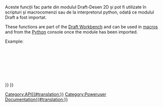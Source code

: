 <languages/>
<div class="mw-translate-fuzzy">
Aceste funcții fac parte din modulul Draft-Desen 2D și pot fi utilizate în scripturi și macrocomenzi sau de la interpretorul python, odată ce modulul Draft a fost importat.
</div>

These functions are part of the [[Draft Workbench|Draft Workbench]] and can be used in [[macros|macros]] and from the [[Python|Python]] console once the {{incode|Draft}} module has been imported.

Example:
{{Code|code=
import FreeCAD, Draft

myrect = Draft.makeRectangle(4, 3)
mydistance = FreeCAD.Vector(2, 2, 0)
Draft.move(myrect, mydistance)
}}

{{APIFunction | cut | FreeCAD.Object, FreeCAD.Object | Returnează un obiect tăiat făcut din diferența dintre cele 2 obiecte date. Obiectele originale se ascund. | Un obiect nou creat}}


 {{APIFunction | extrude | FreeCAD.Object, Vector | Extrudeaza obiectul dat in directia data de vector. Obiectul inițial devine ascuns | Un obiect nou creat}}


 {{APIFunction | formatObject | FreeCAD.Object, [FreeCAD.Object] | Această funcție se aplică obiectului țintă dat, ținând cont de proprietăților curente setate pe bara de instrumente Draft (culoarea liniei și lățimea liniei) sau copiază proprietățile unui al doilea obiect dacă sunt furnizate. De asemenea, plasează obiectul în grupul de construcție dacă este apăsat butonul de construcție. | Nimic}}

 {{APIFunction | fuse | FreeCAD.Object, FreeCAD.Object | Returnează un obiect făcut din unirea celor două obiecte date. În cazul în care obiectele sunt coplanare, se folosește o schemă specială, în caz contrar obiectul final este o siguranță standard a părții. | Un obiect nou creat}} 

{{APIFunction | getDraftPath | [string] | Returnează calea de accesa a utilizatorului sau a sistemului de la  care modulul Draft rulează. Dacă este furnizat o sub cale sau un nume de fișier, este furnizat  returnează calea completă la sub-calea din modulul Schiță. | O cale de fișier}} 



{{APIFunction | getGroupContents | list | Scanează recursiv lista dată pentru grupuri. În cazul în care grupurile sunt întâlnite, conținutul acestora este adăugat la listă. | O listă a obiectelor FreeCAD}} 


{{APIFunction|getRealName|string|Separă numărul din numele unui obiect .| Numele obiectului astfel dezbrăcat}}

 {{APIFunction|getSelection| |Returnează selecția curentă FreeCAD.| Secțiunea curentă FreeCAD }}

{{APIFunction|makeCircle|radius, [placement], [facemode], [startangle], [endangle]| Creează un obiect de cerc cu o rază dată. Dacă este oferită o destinație de plasare, este utilizată. Dacă facemodul este Fals, cercul este afișat ca un filament (polilinie), alfel ca o fațetă. În cazul în care  '''startAngle''' și '''endAngle''' sunt date (în grade), ele sunt folosite și obiectul apare ca un arc de cerc. | Obiectul nou creat.}} 


{{APIFunction | makeDimension | Vector, Vector, [Vector] sau FreeCAD.Object, int, [Vector] | Creează un obiect '''Cotă''' care măsoară distanța dintre primul și al doilea vector, cu linia de cotă care trece prin cel de-al treilea vector, dacă este prevăzută. Se va utiliza lățimea curentă a liniei și culoarea din bara de instrumente Draft. În loc de 2 vectori, puteți trece și un obiect FreeCAD și două numere întregi (și opțional un vector) unde trebuie să treacă linia de dimensiuni. În acest caz, dimensiunea va fi asociată cu obiectul și va măsura două dintre vârfurile sale, indicate de cele două numere de index date. | Un nou obiect va fi creat.}}

 {{APIFunction | makeLine | Vector, Vector | Creează o linie între cei doi vectori dat. Se va utiliza lățimea curentă a liniei și culoarea din bara de instrumente Draft. | Un nou obiect va fi creat.}} 

{{APIFunction | makeRectangle | lungime, lățime, [plasare], [facemode] | Creează un obiect Rectangular cu lungimea în direcția X și înălțime în direcția Y. Dacă este oferită o destinație de plasare, este utilizată. Dacă '''facemodul este Fals''', dreptunghiul este afișat ca un cadru de sârmă, altfel ca o față. Se va utiliza lățimea curentă a liniei și culoarea din bara de instrumente Draft. | Un obiect nou este creat.}} 



{{APIFunction | makeText | șir sau listă, [Vector], [screenmode] | Creează un obiect Text, un vector este furnizat, care conține șirul sau șirurile date în listă, un șir după linie. Culoarea curentă din bara de instrumente Draft și înălțimea textului și fontul specificat în preferințe sunt utilizate. Dacă textul de ecran este True, textul se află întotdeauna în direcția vizualizării, altfel se află pe planul XY.| Un obiect nou este creat.}} 

{{APIFunction | makeWire | list sau Part.Wire, [closed], [placement] [facemode] | Creează un obiect DWire din lista dată de vectori sau din sirul dat. Dacă obiectul este închis (True), sau dacă primul și ultimul punct sunt identice, firul este închis. Dacă '''facemode''' este adevărat (și firul este închis), firul va apărea umplut. Se va folosi lățimea curentă a liniei și culoarea currentă din bara de instrumente Draft .|  Un nou obiect Draft DWire este creat (nu o Part Wire).}}
 
{{APIFunction | move | FreeCAD.Object sau listă, Vector, [copymode]|Mută obiectul dat sau obiectele conținute în lista dată în direcția și distanța indicată de vectorul dat. Dacă '''CopyMode''' este True, obiectele reale nu sunt mutate, spre deosebire de copiile lor care  sunt create în schimb.|Obiectul (obiectele) (sau copiile lor dacă  '''CopyMode''' a fost True)}}

 {{APIFunction | precision | Returneaza valoarea de precizie din Proiectarea setarilor utilizatorului. | Un intreg.}} 


{{APIFunction | rotate | FreeCAD.Object sau lista, unghiul, [center], [axis], [copymode] | Rotește obiectul/obeictele conținute în lista dată, cu unghiul dat, în jurul centrului dat, Dacă axa este omisă, rotația va fi în jurul axei  '''Z''' verticale. În cazul în care '''CopyMode''' este True, obiectele reale nu sunt mutate, dar copiile sunt create în loc de obiecte. | Obiecte (sau copii ale acestora).}}

 {{APIFunction | scale | FreeCAD.Object sau listă, vector, [center], [copymode] | REdimensionează/Scalează obiectul dat sau obiectele conținute în lista dată cu factorii de scalare definiți de vectorul dat (pe direcțiile ‚'''X, Y și Z''') în jurul centrului dat, dacă există. În cazul în care '''CopyMode''' este True, obiectele reale nu sunt mișcate, ci vor fi create în schimb copii .| Obiectele (sau copiile lor).}}



 {{APIFunction | select | FreeCAD.Object | Deselectează totul și selectează numai obiectul trecut | Nimic.}} 




{{APIFunction | shapify | FreeCAD.Object | Transformă un obiect de formă parametric în non-parametric. | Obiectul nou.}} 


{{APIFunction | draftify | FreeCAD.Object sau listă | Transformă obiectul dat sau fiecare obiect în filamente parametric al.|Nimic }} 


{{APIFunction | getSVG | FreeCAD.Object, [linemodifier], [textmodifier], [(u, v)] | Creează o reprezentare SVG a obiectului dat. Atributul linemodifier este un factor de scalare (în procente) pentru lățimea liniei și textmodifier pentru dimensiunea textului. De asemenea, puteți furniza opțional o tuplă de vectori pentru a defini un plan de proiecție, altfel geometria va fi proiectată pe planul XY. | Un șir care conține o reprezentare SVG a obiectului dat.}}

{{Draft Tools navi{{#translation:}}}}
{{Userdocnavi{{#translation:}}}}
[[Category:API{{#translation:}}]]
[[Category:Poweruser Documentation{{#translation:}}]]

{{clear}}